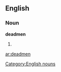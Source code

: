 ==English==
===Noun===
'''deadmen'''
#{{plural of|deadman}}
[[Category:English nouns]]

[[ar:deadmen]]